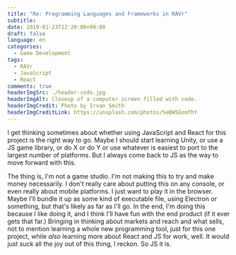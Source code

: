 ```yaml
---
title: "Re: Programming Languages and Frameworks in RAVr"
subtitle:
date: 2019-01-23T12:20:00+09:00
draft: false
language: en
categories:
  - Game Development
tags:
  - RAVr
  - JavaScript
  - React
comments: true
headerImgSrc: ./header-code.jpg
headerImgAlt: Closeup of a computer screen filled with code.
headerImgCredit: Photo by Irvan Smith
headerImgCreditLink: https://unsplash.com/photos/5eBW5GomfhY
---
```


I get thinking sometimes about whether using JavaScript and React for this project is the right way to go. Maybe I should start learning Unity, or use a JS game library, or do X or do Y or use whatever is easiest to port to the largest number of platforms. But I always come back to JS as the way to move forward with this.

The thing is, I'm not a game studio. I'm not making this to try and make money necessarily. I don't really care about putting this on any console, or even really about mobile platforms. I just want to play it in the browser. Maybe I'll bundle it up as some kind of executable file, using Electron or something, but that's likely as far as I'll go. In the end, I'm doing this because I like doing it, and I think I'll have fun with the end product (if it ever gets that far.) Bringing in thinking about markets and reach and what sells, not to mention learning a whole new programming tool, just for this one project, while _also_ learning more about React and JS for work, well. It would just suck all the joy out of this thing, I reckon. So JS it is.
